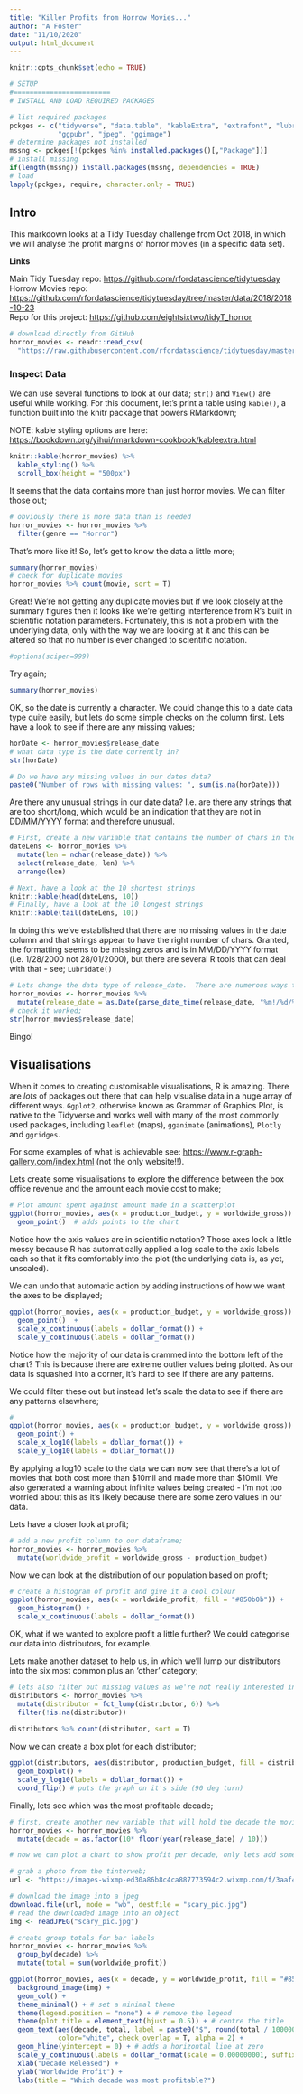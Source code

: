 ```yaml
---
title: "Killer Profits from Horrow Movies..."
author: "A Foster"
date: "11/10/2020"
output: html_document
---
```


```r
knitr::opts_chunk$set(echo = TRUE)

# SETUP
#========================
# INSTALL AND LOAD REQUIRED PACKAGES

# list required packages
pckges <- c("tidyverse", "data.table", "kableExtra", "extrafont", "lubridate", "scales",
            "ggpubr", "jpeg", "ggimage")
# determine packages not installed
mssng <- pckges[!(pckges %in% installed.packages()[,"Package"])]
# install missing
if(length(mssng)) install.packages(mssng, dependencies = TRUE)
# load 
lapply(pckges, require, character.only = TRUE)

```

## Intro

This markdown looks at a Tidy Tuesday challenge from Oct 2018, in which we will analyse the profit margins of horror movies (in a specific data set).

**Links**

| Main Tidy Tuesday repo: <https://github.com/rfordatascience/tidytuesday>
| Horrow Movies repo: <https://github.com/rfordatascience/tidytuesday/tree/master/data/2018/2018-10-23>
| Repo for this project: <https://github.com/eightsixtwo/tidyT_horror>


```r

# download directly from GitHub
horror_movies <- readr::read_csv(
  "https://raw.githubusercontent.com/rfordatascience/tidytuesday/master/data/2018/2018-10-23/movie_profit.csv")

```

### Inspect Data

We can use several functions to look at our data; `str()` and `View()` are useful while working.  For this document, let's print a table using `kable()`, a function built into the knitr package that powers RMarkdown;

NOTE: kable styling options are here: <https://bookdown.org/yihui/rmarkdown-cookbook/kableextra.html>

```r

knitr::kable(horror_movies) %>%
  kable_styling() %>%
  scroll_box(height = "500px")

```
It seems that the data contains more than just horror movies.  We can filter those out;

```r
# obviously there is more data than is needed
horror_movies <- horror_movies %>%
  filter(genre == "Horror")

```

That's more like it!  So, let's get to know the data a little more;

```r
summary(horror_movies)
# check for duplicate movies
horror_movies %>% count(movie, sort = T)

```

Great!  We're not getting any duplicate movies but if we look closely at the summary figures then it looks like we're getting interference from R's built in scientific notation parameters.  Fortunately, this is not a problem with the underlying data, only with the way we are looking at it and this can be altered so that no number is ever changed to scientific notation.

```r
#options(scipen=999)
```

Try again;

```r
summary(horror_movies)
```

OK, so the date is currently a character.  We could change this to a date data type quite easily, but lets do some simple checks on the column first.  Lets have a look to see if there are any missing values;

```r
horDate <- horror_movies$release_date
# what data type is the date currently in?
str(horDate)

# Do we have any missing values in our dates data?
paste0("Number of rows with missing values: ", sum(is.na(horDate)))

```
Are there any unusual strings in our date data?  I.e. are there any strings that are too short/long, which would be an indication that they are not in DD/MM/YYYY format and therefore unusual.
```r
# First, create a new variable that contains the number of chars in the date string and then sort;
dateLens <- horror_movies %>%
  mutate(len = nchar(release_date)) %>%
  select(release_date, len) %>%
  arrange(len) 

# Next, have a look at the 10 shortest strings
knitr::kable(head(dateLens, 10))
# Finally, have a look at the 10 longest strings
knitr::kable(tail(dateLens, 10))
```

In doing this we've established that there are no missing values in the date column and that strings appear to have the right number of chars.  Granted, the formatting seems to be missing zeros and is in MM/DD/YYYY format (i.e. 1/28/2000 not 28/01/2000), but there are several R tools that can deal with that - see; `Lubridate()`

```r
# Lets change the data type of release_date.  There are numerous ways to do this, this is only one;
horror_movies <- horror_movies %>%
  mutate(release_date = as.Date(parse_date_time(release_date, "%m!/%d/%Y")))
# check it worked;
str(horror_movies$release_date)
```


Bingo!

## Visualisations

When it comes to creating customisable visualisations, R is amazing.  There are *lots* of packages out there that can help visualise data in a huge array of different ways.  `Ggplot2`, otherwise known as Grammar of Graphics Plot, is native to the Tidyverse and works well with many of the most commonly used packages, including `leaflet` (maps), `gganimate` (animations), `Plotly` and `ggridges`.

For some examples of what is achievable see: <https://www.r-graph-gallery.com/index.html> (not the only website!!).

Lets create some visualisations to explore the difference between the box office revenue and the amount each movie cost to make;

```r
# Plot amount spent against amount made in a scatterplot
ggplot(horror_movies, aes(x = production_budget, y = worldwide_gross)) + 
  geom_point()  # adds points to the chart

```
Notice how the axis values are in scientific notation?  Those axes look a little messy because R has automatically applied a log scale to the axis labels each so that it fits comfortably into the plot (the underlying data is, as yet, unscaled).

We can undo that automatic action by adding instructions of how we want the axes to be displayed;
```r
ggplot(horror_movies, aes(x = production_budget, y = worldwide_gross)) + 
  geom_point()  + 
  scale_x_continuous(labels = dollar_format()) + 
  scale_y_continuous(labels = dollar_format())
```
Notice how the majority of our data is crammed into the bottom left of the chart?  This is because there are extreme outlier values being plotted.  As our data is squashed into a corner, it's hard to see if there are any patterns.

We could filter these out but instead let's scale the data to see if there are any patterns elsewhere;

```r
#
ggplot(horror_movies, aes(x = production_budget, y = worldwide_gross)) + 
  geom_point() + 
  scale_x_log10(labels = dollar_format()) + 
  scale_y_log10(labels = dollar_format())


```

By applying a log10 scale to the data we can now see that there's a lot of movies that both cost more than \$10mil and made more than \$10mil.  We also generated a warning about infinite values being created - I'm not too worried about this as it's likely because there are some zero values in our data.

Lets have a closer look at profit;

```r
# add a new profit column to our dataframe;
horror_movies <- horror_movies %>%
  mutate(worldwide_profit = worldwide_gross - production_budget)
```

Now we can look at the distribution of our population based on profit;

```r
# create a histogram of profit and give it a cool colour
ggplot(horror_movies, aes(x = worldwide_profit, fill = "#850b0b")) + 
  geom_histogram() + 
  scale_x_continuous(labels = dollar_format()) 
```


OK, what if we wanted to explore profit a little further?  We could categorise our data into distributors, for example.

Lets make another dataset to help us, in which we'll lump our distributors into the six most common plus an 'other' category;

```r
# lets also filter out missing values as we're not really interested in records where distributor isn't listed
distributors <- horror_movies %>%
  mutate(distributor = fct_lump(distributor, 6)) %>%
  filter(!is.na(distributor))
  
distributors %>% count(distributor, sort = T)

```

Now we can create a box plot for each distributor;

```r

ggplot(distributors, aes(distributor, production_budget, fill = distributor)) +
  geom_boxplot() +
  scale_y_log10(labels = dollar_format()) +
  coord_flip() # puts the graph on it's side (90 deg turn)

```
Finally, lets see which was the most profitable decade;
```r
# first, create another new variable that will hold the decade the movie was released;
horror_movies <- horror_movies %>%
  mutate(decade = as.factor(10* floor(year(release_date) / 10)))

# now we can plot a chart to show profit per decade, only lets add some styling;

# grab a photo from the tinterweb;
url <- "https://images-wixmp-ed30a86b8c4ca887773594c2.wixmp.com/f/3aaf43c8-aa23-498a-ae6f-4e3a338544d7/dbf137n-42730515-3ec4-4b92-bfc0-5595cb1595d5.png/v1/fill/w_1024,h_576,q_80,strp/umbrella___resident_evil__wallpaper__by_alecsander96_dbf137n-fullview.jpg?token=eyJ0eXAiOiJKV1QiLCJhbGciOiJIUzI1NiJ9.eyJzdWIiOiJ1cm46YXBwOiIsImlzcyI6InVybjphcHA6Iiwib2JqIjpbW3siaGVpZ2h0IjoiPD01NzYiLCJwYXRoIjoiXC9mXC8zYWFmNDNjOC1hYTIzLTQ5OGEtYWU2Zi00ZTNhMzM4NTQ0ZDdcL2RiZjEzN24tNDI3MzA1MTUtM2VjNC00YjkyLWJmYzAtNTU5NWNiMTU5NWQ1LnBuZyIsIndpZHRoIjoiPD0xMDI0In1dXSwiYXVkIjpbInVybjpzZXJ2aWNlOmltYWdlLm9wZXJhdGlvbnMiXX0.zxe76RgzoA_R-EQI13wXntg4gG-NgZHrScBcSwFlb1U"

# download the image into a jpeg
download.file(url, mode = "wb", destfile = "scary_pic.jpg")
# read the downloaded image into an object
img <- readJPEG("scary_pic.jpg")

# create group totals for bar labels
horror_movies <- horror_movies %>%
  group_by(decade) %>%
  mutate(total = sum(worldwide_profit))

ggplot(horror_movies, aes(x = decade, y = worldwide_profit, fill = "#850b0b", alpha = 0.5)) +
  background_image(img) +
  geom_col() +
  theme_minimal() + # set a minimal theme
  theme(legend.position = "none") + # remove the legend
  theme(plot.title = element_text(hjust = 0.5)) + # centre the title
  geom_text(aes(decade, total, label = paste0("$", round(total / 1000000000, 2), "Bn")), 
            color="white", check_overlap = T, alpha = 2) +
  geom_hline(yintercept = 0) + # adds a horizontal line at zero
  scale_y_continuous(labels = dollar_format(scale = 0.000000001, suffix = " Bn")) +
  xlab("Decade Released") +
  ylab("Worldwide Profit") +
  labs(title = "Which decade was most profitable?") 



```


